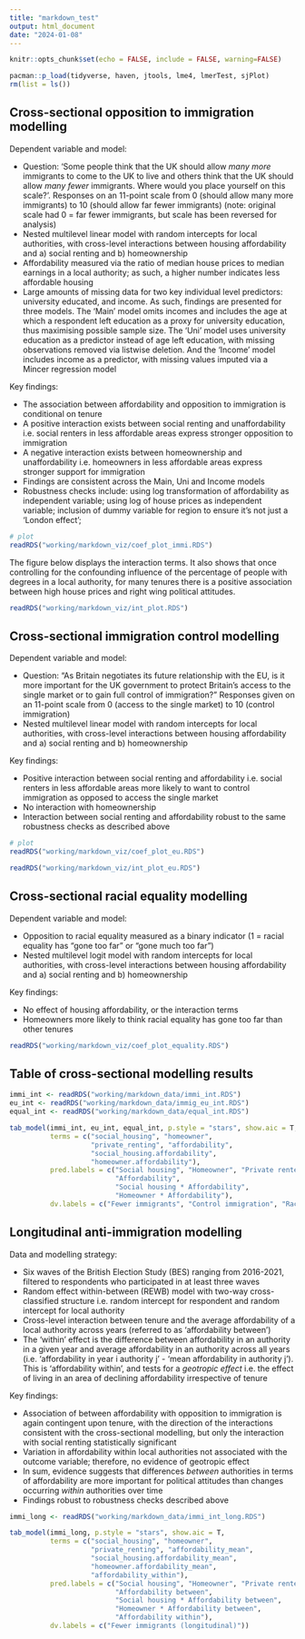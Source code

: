```yaml
---
title: "markdown_test"
output: html_document
date: "2024-01-08"
---
```


```r
knitr::opts_chunk$set(echo = FALSE, include = FALSE, warning=FALSE)
```

```r
pacman::p_load(tidyverse, haven, jtools, lme4, lmerTest, sjPlot)
rm(list = ls())
```

## Cross-sectional opposition to immigration modelling

Dependent variable and model:  

* Question: 'Some people think that the UK should allow *many more* immigrants to come to the UK to live and others think that the UK should allow *many fewer* immigrants. Where would you place yourself on this scale?'. Responses on an 11-point scale from 0 (should allow many more immigrants) to 10 (should allow far fewer immigrants) (note: original scale had 0 = far fewer immigrants, but scale has been reversed for analysis)  
* Nested multilevel linear model with random intercepts for local authorities, with cross-level interactions between housing affordability and a) social renting and b) homeownership  
* Affordability measured via the ratio of median house prices to median earnings in a local authority; as such, a higher number indicates less affordable housing  
* Large amounts of missing data for two key individual level predictors: university educated, and income. As such, findings are presented for three models. The 'Main' model omits incomes and includes the age at which a respondent left education as a proxy for university education, thus maximising possible sample size. The 'Uni' model uses university education as a predictor instead of age left education, with missing observations removed via listwise deletion. And the 'Income' model includes income as a predictor, with missing values imputed via a Mincer regression model  

Key findings:  

* The association between affordability and opposition to immigration is conditional on tenure
* A positive interaction exists between social renting and unaffordability i.e. social renters in less affordable areas express stronger opposition to immigration  
* A negative interaction exists between homeownership and unaffordability i.e. homeowners in less affordable areas express stronger support for immigration  
* Findings are consistent across the Main, Uni and Income models  
* Robustness checks include: using log transformation of affordability as independent variable; using log of house prices as independent variable; inclusion of dummy variable for region to ensure it's not just a 'London effect';   

```r
# plot
readRDS("working/markdown_viz/coef_plot_immi.RDS")
```

The figure below displays the interaction terms. It also shows that once controlling for the confounding influence of the percentage of people with degrees in a local authority, for many tenures there is a positive association between high house prices and right wing political attitudes.  

```r
readRDS("working/markdown_viz/int_plot.RDS")
```


## Cross-sectional immigration control modelling

Dependent variable and model:  

* Question: "As Britain negotiates its future relationship with the EU, is it more important for the UK government to protect Britain's access to the single market or to gain full control of immigration?" Responses given on an 11-point scale from 0 (access to the single market) to 10 (control immigration)  
* Nested multilevel linear model with random intercepts for local authorities, with cross-level interactions between housing affordability and a) social renting and b) homeownership  

Key findings:  

* Positive interaction between social renting and affordability i.e. social renters in less affordable areas more likely to want to control immigration as opposed to access the single market  
* No interaction with homeownership  
* Interaction between social renting and affordability robust to the same robustness checks as described above 

```r
# plot
readRDS("working/markdown_viz/coef_plot_eu.RDS")
```

```r
readRDS("working/markdown_viz/int_plot_eu.RDS")
```


## Cross-sectional racial equality modelling

Dependent variable and model:  

* Opposition to racial equality measured as a binary indicator (1 = racial equality has "gone too far" or "gone much too far")  
* Nested multilevel logit model with random intercepts for local authorities, with cross-level interactions between housing affordability and a) social renting and b) homeownership  

Key findings:  

* No effect of housing affordability, or the interaction terms
* Homeowners more likely to think racial equality has gone too far than other tenures  

```r
readRDS("working/markdown_viz/coef_plot_equality.RDS")
```

## Table of cross-sectional modelling results

```r
immi_int <- readRDS("working/markdown_data/immi_int.RDS")
eu_int <- readRDS("working/markdown_data/immig_eu_int.RDS")
equal_int <- readRDS("working/markdown_data/equal_int.RDS")

tab_model(immi_int, eu_int, equal_int, p.style = "stars", show.aic = T, 
          terms = c("social_housing", "homeowner", 
                    "private_renting", "affordability", 
                    "social_housing.affordability", 
                    "homeowner.affordability"),
          pred.labels = c("Social housing", "Homeowner", "Private renter",
                          "Affordability",
                          "Social housing * Affordability", 
                          "Homeowner * Affordability"),
          dv.labels = c("Fewer immigrants", "Control immigration", "Racial equality too far"))
```


## Longitudinal anti-immigration modelling

Data and modelling strategy:

* Six waves of the British Election Study (BES) ranging from 2016-2021, filtered to respondents who participated in at least three waves  
* Random effect within-between (REWB) model with two-way cross-classified structure i.e. random intercept for respondent and random intercept for local authority  
* Cross-level interaction between tenure and the average affordability of a local authority across years (referred to as 'affordability between')  
* The 'within' effect is the difference between affordability in an authority in a given year and average affordability in an authority across all years (i.e. 'affordability in year i authority j' - 'mean affordability in authority j'). This is 'affordability within', and tests for a *geotropic effect* i.e. the effect of living in an area of declining affordability irrespective of tenure  

Key findings:  

* Association of between affordability with opposition to immigration is again contingent upon tenure, with the direction of the interactions consistent with the cross-sectional modelling, but only the interaction with social renting statistically significant  
* Variation in affordability within local authorities not associated with the outcome variable; therefore, no evidence of geotropic effect  
* In sum, evidence suggests that differences *between* authorities in terms of affordability are more important for political attitudes than changes occurring *within* authorities over time  
* Findings robust to robustness checks described above  

```r
immi_long <- readRDS("working/markdown_data/immi_int_long.RDS")

tab_model(immi_long, p.style = "stars", show.aic = T, 
          terms = c("social_housing", "homeowner", 
                    "private_renting", "affordability_mean",
                    "social_housing.affordability_mean",
                    "homeowner.affordability_mean",
                    "affordability_within"),
          pred.labels = c("Social housing", "Homeowner", "Private renter",
                          "Affordability between",
                          "Social housing * Affordability between",
                          "Homeowner * Affordability between",
                          "Affordability within"),
          dv.labels = c("Fewer immigrants (longitudinal)"))
```

